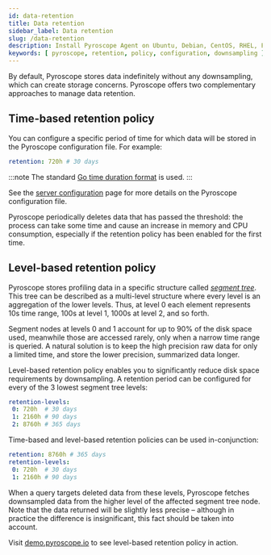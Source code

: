 ```yaml
---
id: data-retention
title: Data retention
sidebar_label: Data retention
slug: /data-retention
description: Install Pyroscope Agent on Ubuntu, Debian, CentOS, RHEL, Fedora, Amazon Linux
keywords: [ pyroscope, retention, policy, configuration, downsampling ]
---
```


By default, Pyroscope stores data indefinitely without any downsampling, which can create storage concerns.
Pyroscope offers two complementary approaches to manage data retention.

## Time-based retention policy

You can configure a specific period of time for which data will be stored in the Pyroscope configuration file. For example:
```yaml
retention: 720h # 30 days
```

:::note
The standard [Go time duration format](https://pkg.go.dev/time#ParseDuration) is used.
:::

See the [server configuration](server-configuration) page for more details on the Pyroscope configuration file.

Pyroscope periodically deletes data that has passed the threshold: the process can take some time and cause an increase
in memory and CPU consumption, especially if the retention policy has been enabled for the first time.

## Level-based retention policy

Pyroscope stores profiling data in a specific structure called [_segment tree_](/docs/storage-design). This tree can be
described as a multi-level structure where every level is an aggregation of the lower levels. Thus, at level 0 each
element represents 10s time range, 100s at level 1, 1000s at level 2, and so forth.

Segment nodes at levels 0 and 1 account for up to 90% of the disk space used, meanwhile those are accessed rarely, only
when a narrow time range is queried. A natural solution is to keep the high precision raw data for only a limited time,
and store the lower precision, summarized data longer.

Level-based retention policy enables you to significantly reduce disk space requirements by downsampling. A retention
period can be configured for every of the 3 lowest segment tree levels:

```yaml
retention-levels:
 0: 720h  # 30 days
 1: 2160h # 90 days
 2: 8760h # 365 days
```

Time-based and level-based retention policies can be used in-conjunction:

```yaml
retention: 8760h # 365 days
retention-levels:
 0: 720h  # 30 days
 1: 2160h # 90 days
```

When a query targets deleted data from these levels, Pyroscope fetches downsampled data from the higher level
of the affected segment tree node. Note that the data returned will be slightly less precise – although in
practice the difference is insignificant, this fact should be taken into account.

Visit [demo.pyroscope.io](https://demo.pyroscope.io) to see level-based retention policy in action.
